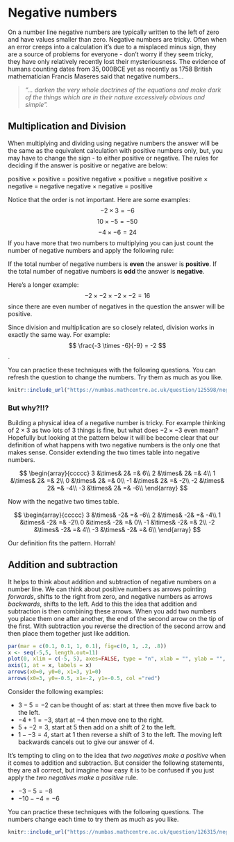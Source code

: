 # Negative numbers

On a number line negative numbers are typically written to the left of zero and have values smaller than zero. Negative numbers are tricky. Often when an error creeps into a calculation it's due to a misplaced minus sign, they are a source of problems for everyone - don't worry if they seem tricky, they have only relatively recently lost their mysteriousness. The evidence of humans counting dates from $35,000$BCE yet as recently as $1758$ British mathematician Francis Maseres said that negative numbers...

> *"... darken the very whole doctrines of the equations and make dark of the things which are in their nature excessively obvious and simple".*


## Multiplication and Division

When multiplying and dividing using negative numbers the answer will be the same as the equivalent calculation with positive numbers only, but, you may have to change the sign - to either positive or negative. The rules for deciding if the answer is positive or negative are below:

:::{.callout-note}
positive $\times$ positive $=$ positive
negative $\times$ positive $=$ negative
positive $\times$ negative $=$ negative
negative $\times$ negative $=$ positive
:::

Notice that the order is not important. Here are some examples:
$$
-2 \times 3 = -6
$$
$$
10 \times -5 = -50 
$$
$$
-4 \times -6 = 24 
$$
If you have more that two numbers to multiplying you can just count the number of negative numbers and apply the following rule:

:::{.callout-note}
If the total number of negative numbers is **even** the answer is **positive**.
If the total number of negative numbers is **odd** the answer is **negative**.
:::

Here's a longer example:
$$
-2 \times -2 \times -2 \times -2 = 16 
$$
since there are even number of negatives in the question the answer will be positive. 

Since division and multiplication are so closely related, division works in exactly the same way. For example: 
$$
\frac{-3 \times -6}{-9} = -2 
$$.

You can practice these techniques with the following questions. You can refresh the question to change the numbers. Try them as much as you like.
```r
knitr::include_url("https://numbas.mathcentre.ac.uk/question/125598/negative-numbers-multiplication-and-division/embed/", height="800px")
```

### But why?!!?

Building a physical idea of a negative number is tricky. For example thinking of $2 \times 3$ as two lots of 3 things is fine, but what does $-2 \times -3$ even mean? Hopefully but looking at the pattern below it will be become clear that our definition of what happens with two negative numbers is the only one that makes sense. Consider extending the two times table into negative numbers.

$$
\begin{array}{ccccc}
3 &\times& 2& =& 6\\
2 &\times& 2& =& 4\\
1 &\times& 2& =& 2\\
0 &\times& 2& =& 0\\ 
-1 &\times& 2& =& -2\\
-2 &\times& 2& =& -4\\
-3 &\times& 2& =& -6\\ 
\end{array}
$$

Now with the negative two times table.

$$
\begin{array}{ccccc}
3 &\times& -2& =& -6\\
2 &\times& -2& =& -4\\
1 &\times& -2& =& -2\\
0 &\times& -2& =& 0\\ 
-1 &\times& -2& =& 2\\
-2 &\times& -2& =& 4\\
-3 &\times& -2& =& 6\\ 
\end{array}
$$

Our definition fits the pattern. Horrah!

## Addition and subtraction

It helps to think about addition and subtraction of negative numbers on a number line. We can think about positive numbers as arrows pointing *forwards*, shifts to the right from zero, and negative numbers as arrows *backwards*, shifts to the left. Add to this the idea that addition and subtraction is then combining these arrows. When you add two numbers you place them one after another, the end of the second arrow on the tip of the first. With subtraction you reverse the direction of the second arrow and then place them together just like addition.

```r
par(mar = c(0.1, 0.1, 1, 0.1), fig=c(0, 1, .2, .8))  
x <- seq(-5,5, length.out=11)
plot(0, xlim = c(-5, 5), axes=FALSE, type = "n", xlab = "", ylab = "", main="Diagram to show 3 - 5 = -2")
axis(1, at = x, labels = x)
arrows(x0=0, y0=0, x1=3, y1=0)
arrows(x0=3, y0=-0.5, x1=-2, y1=-0.5, col ="red")
```

Consider the following examples:

* $3 - 5 = -2$ can be thought of as: start at three then move five back to the left.
* $-4 + 1 = -3$, start at $-4$ then move one to the right.
* $5 + - 2 = 3$, start at $5$ then add on a shift of $2$ to the left.
* $1 - - 3 = 4$, start at $1$ then reverse a shift of $3$ to the left. The moving left backwards cancels out to give our answer of $4$.

:::{.callout-warning}
It's tempting to cling on to the idea that *two negatives make a positive* when it comes to addition and subtraction. But consider the following statements, they are all correct, but imagine how easy it is to be confused if you just apply the *two negatives make a positive* rule.

* $-3 - 5 = -8$ 
* $-10 - -4 = -6$
:::

You can practice these techniques with the following questions. The numbers change each time to try them as much as you like.

```r
knitr::include_url("https://numbas.mathcentre.ac.uk/question/126315/negative-numbers-addition-and-subtraction/embed/?token=1a99ce84-edc0-4467-a780-e6e9bcc6fda8", height="800px")
```
